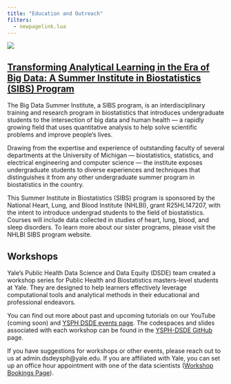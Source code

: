 ```yaml
---
title: "Education and Outreach"
filters:
  - newpagelink.lua
---
```


::: {.column-body}
![](images/banner-images/education-outreach.jpg)
:::


## [Transforming Analytical Learning in the Era of Big Data: A Summer Institute in Biostatistics (SIBS) Program](https://ysph.yale.edu/school-of-public-health/special-programs/big-data-summer-immersion-at-yale/)

The Big Data Summer Institute, a SIBS program, is an interdisciplinary training and research program in biostatistics that introduces undergraduate students to the intersection of big data and human health — a rapidly growing field that uses quantitative analysis to help solve scientific problems and improve people’s lives.

Drawing from the expertise and experience of outstanding faculty of several departments at the University of Michigan — biostatistics, statistics, and electrical engineering and computer science — the institute exposes undergraduate students to diverse experiences and techniques that distinguishes it from any other undergraduate summer program in biostatistics in the country.

This Summer Institute in Biostatistics (SIBS) program is sponsored by the National Heart, Lung, and Blood Institute (NHLBI), grant R25HL147207, with the intent to introduce undergrad students to the field of biostatistics. Courses will include data collected in studies of heart, lung, blood, and sleep disorders. To learn more about our sister programs, please visit the NHLBI SIBS program website.


## Workshops

Yale's Public Health Data Science and Data Equity (DSDE) team created a workshop series for Public Health and Biostatistics masters-level students at Yale. They are designed to help learners effectively leverage computational tools and analytical methods in their educational and professional endeavors. 

You can find out more about past and upcoming tutorials on our YouTube (coming soon) and [YSPH DSDE events page](https://ysph.yale.edu/public-health-research-and-practice/research-centers-and-initiatives/public-health-data-science-and-data-equity/events/). The codespaces and slides associated with each workshop can be found in the [YSPH-DSDE GitHub](https://github.com/ysph-dsde) page.

If you have suggestions for workshops or other events, please reach out to us at admin.dsdeysph@yale.edu. If you are affiliated with Yale, you can set up an office hour appointment with one of the data scientists ([Workshop Bookings Page](https://outlook.office.com/book/DataScienceDataEquityOfficeHours@yale.edu/?ae=true&login_hint)).



